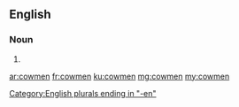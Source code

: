 ==English==

===Noun===
{{head|en|plural}}

# {{plural of|cowman|lang=en}}

[[Category:English plurals ending in "-en"]]

[[ar:cowmen]]
[[fr:cowmen]]
[[ku:cowmen]]
[[mg:cowmen]]
[[my:cowmen]]